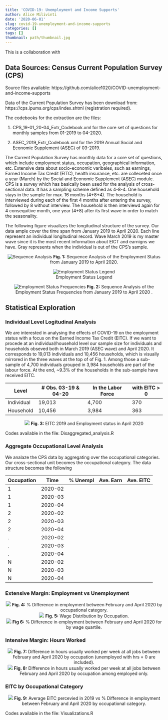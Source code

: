 ```yaml
---
title: 'COVID-19: Unemployment and Income Supports'
author: Alice Milivinti
date: '2020-06-01'
slug: covid-19-unemployment-and-income-supports
categories: []
tags: []
thumbnail: path/thumbnail.jpg
---
```


This is a collaboration with 

## Data Sources: Census Current Population Survey (CPS)
Source files available: https://github.com/alice1020/COVID-unemployment-and-income-supports

Data of the Current Population Survey has been download from: https://cps.ipums.org/cps/index.shtml (registration required).

The codebooks for the extraction are the files:

1. CPS_19-01_20-04_Extr_Codebook.xml for the core set of questions for monthly samples from 01-2019 to 04-2020.

2. ASEC_2019_Extr_Codebook.xml for the 2019 Annual Social and Economic Supplement (ASEC) of 03-2019.

The Current Population Survey has monthly data for a core set of questions, which include employment status, occupation, geographical information, etc. Extensive data about socio-economic varibales, such as earnings, Earned Income Tax Credit (EITC), health insurance, etc. are colleceted once a year (March) by the Social and Economic Supplement (ASEC) module.
CPS is a survey which has basically been used for the analysis of cross-sectional data. It has a sampling scheme defined as 4-8-4. One household stays in the sample for max. 16 months (4+8+4). The household is interviewed during each of the first 4 months after entering the survey, followed by 8 without interview. The household is then interviewd again for 4 consequitive month, one year (4+8) after its first wave in order to match the seasonality.

The following figure visualizes the longitudinal structure of the survey. Our data ample cover the time span from January 2019 to April 2020. Each line represent an individual longitudinal record. Wave March 2019 is my master wave since it is the most recent information about EICT and earnigns we have. Gray represents when the individual is out of the CPS's sample.

<center>
![Sequence Analysis](/img/COVID-19-EITC/Sequence_Analysis.png){}
**Fig. 1:** Sequence Analysis of the Employment Status from January 2019 to April 2020.
</center>

<center>
![Employment Status Legend](/img/COVID-19-EITC/Legend.png){}
</center>

<center>
![Employment Status Frequencies](/img/COVID-19-EITC/Sequence_Analysis_Density.png){}
**Fig. 2:** Sequence Analysis of the Employment Status Frequencies from January 2019 to April 2020 .
</center>


## Statistical Exploration

### Individual Level Logitudinal Analysis

We are interested in analysing the effects of COVID-19 on the employment status with a focus on the Earned Income Tax Credit (EITC). If we want to procede at an individual/household level our sample size for individuals and households obseved both in March 2019 (ASEC wave) and April 2020. It corresponds to 19,013 individuals and 10,456 households, which is visually mirrored in the three waves at the top of of Fig. 1. Among those a sub-sample of 4,700 individuals grouped in 3,984 households are part of the labour force. At the end, ~9.3% of the households in the sub-sample have received EITC.

|   Level    | # Obs. 03-19 & 04-20 | In the Labor Force | with EITC > 0 |
|------------|----------------------|--------------------|---------------|
| Individual |        19,013        |        4,700       |       370     |         
| Household  |        10,456        |        3,984       |       363     |

<center>
![](/img/COVID-19-EITC/EITC_Emp_Sub.png){}
**Fig. 3:** EITC 2019 and Employment status in April 2020
</center>

Codes available in the file: Disaggregated_analysis.R

### Aggregate Occupational Level Analysis

We analaze the CPS data by aggregating over the occupational categories. Our cross-sectional unit becomes the occupational category. The data structure becomes the following


| Occupation |   Time  | % Unempl | Ave. Earn | Ave. EITC | 
|------------|---------|--------- |-----------|-----------|
|      1     | 2020-02 |          |           |           |
|      1     | 2020-03 |          |           |           |
|      1     | 2020-04 |          |           |           |
|      2     | 2020-02 |          |           |           |
|      2     | 2020-03 |          |           |           |
|      2     | 2020-04 |          |           |           |
|      .     | 2020-02 |          |           |           |
|      .     | 2020-03 |          |           |           |
|      .     | 2020-04 |          |           |           |
|      N     | 2020-02 |          |           |           |
|      N     | 2020-03 |          |           |           |
|      N     | 2020-04 |          |           |           |


### Extensive Margin: Employment vs Unemployment
<center>
![](/img/COVID-19-EITC/Empl_Occ.png){}
**Fig. 4:** % Difference in employment between February and April 2020 by occupational category.
</center>

<center>
![](/img/COVID-19-EITC/W_Dist_Rout.png){}
**Fig. 5:** Wage Distribution by Occupation.
</center>

<center>
![](/img/COVID-19-EITC/Empl_Rout.png){}
**Fig 6:** % Difference in employment between February and April 2020 for by wage quartile. 
</center>

### Intensive Margin: Hours Worked

<center>
![](/img/COVID-19-EITC/Hrs_Occ.png){}
**Fig. 7:** Difference in hours usually worked per week at all jobs between February and April 2020 by occupation (unemployed with hrs = 0 are included).
</center>

<center>
![](/img/COVID-19-EITC/Hrs_Occ_Emp.png){}
**Fig. 8:** Difference in hours usually worked per week at all jobs between February and April 2020 by occupation among employed only.
</center>

### EITC by Occupational Category

<center>
![](/img/COVID-19-EITC/EITC_Occ.png){}
**Fig. 9:** Average EITC percevied in 2019 vs % Difference in employment between February and April 2020 by occupational category.
</center>

Codes available in the file: Visualizations.R

  



